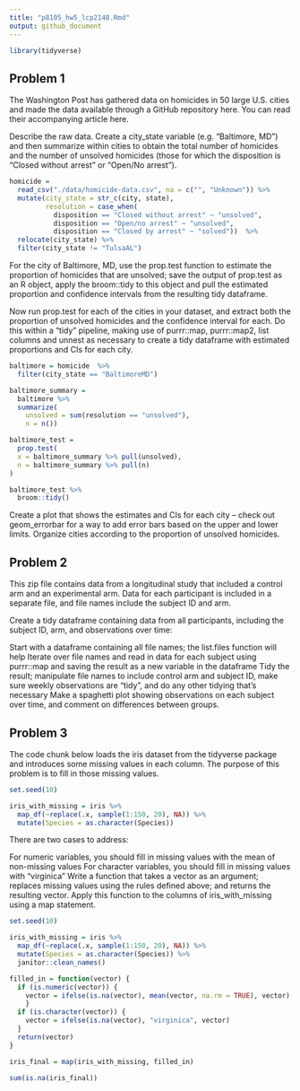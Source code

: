 ```yaml
---
title: "p8105_hw5_lcp2148.Rmd"
output: github_document
---
```


```r
library(tidyverse)
```

## Problem 1

The Washington Post has gathered data on homicides in 50 large U.S. cities and made the data available through a GitHub repository here. You can read their accompanying article here.

Describe the raw data. Create a city_state variable (e.g. “Baltimore, MD”) and then summarize within cities to obtain the total number of homicides and the number of unsolved homicides (those for which the disposition is “Closed without arrest” or “Open/No arrest”).


```r

homicide = 
  read_csv("./data/homicide-data.csv", na = c("", "Unknown")) %>%
  mutate(city_state = str_c(city, state), 
         resolution = case_when(
           disposition == "Closed without arrest" ~ "unsolved", 
           disposition == "Open/no arrest" ~ "unsolved", 
           disposition == "Closed by arrest" ~ "solved"))  %>%
  relocate(city_state) %>%
  filter(city_state != "TulsaAL")

```


For the city of Baltimore, MD, use the prop.test function to estimate the proportion of homicides that are unsolved; save the output of prop.test as an R object, apply the broom::tidy to this object and pull the estimated proportion and confidence intervals from the resulting tidy dataframe.

Now run prop.test for each of the cities in your dataset, and extract both the proportion of unsolved homicides and the confidence interval for each. Do this within a “tidy” pipeline, making use of purrr::map, purrr::map2, list columns and unnest as necessary to create a tidy dataframe with estimated proportions and CIs for each city.


```r

baltimore = homicide  %>%
  filter(city_state == "BaltimoreMD")

baltimore_summary = 
  baltimore %>%
  summarize(
    unsolved = sum(resolution == "unsolved"), 
    n = n())

baltimore_test =
  prop.test(
  x = baltimore_summary %>% pull(unsolved), 
  n = baltimore_summary %>% pull(n)
)

baltimore_test %>%
  broom::tidy()

```


Create a plot that shows the estimates and CIs for each city – check out geom_errorbar for a way to add error bars based on the upper and lower limits. Organize cities according to the proportion of unsolved homicides.

## Problem 2

This zip file contains data from a longitudinal study that included a control arm and an experimental arm. Data for each participant is included in a separate file, and file names include the subject ID and arm.

Create a tidy dataframe containing data from all participants, including the subject ID, arm, and observations over time:

Start with a dataframe containing all file names; the list.files function will help
Iterate over file names and read in data for each subject using purrr::map and saving the result as a new variable in the dataframe
Tidy the result; manipulate file names to include control arm and subject ID, make sure weekly observations are “tidy”, and do any other tidying that’s necessary
Make a spaghetti plot showing observations on each subject over time, and comment on differences between groups.

## Problem 3
The code chunk below loads the iris dataset from the tidyverse package and introduces some missing values in each column. The purpose of this problem is to fill in those missing values.


```r

set.seed(10)

iris_with_missing = iris %>% 
  map_df(~replace(.x, sample(1:150, 20), NA)) %>%
  mutate(Species = as.character(Species))

```


There are two cases to address:

For numeric variables, you should fill in missing values with the mean of non-missing values
For character variables, you should fill in missing values with "virginica"
Write a function that takes a vector as an argument; replaces missing values using the rules defined above; and returns the resulting vector. Apply this function to the columns of iris_with_missing using a map statement.



```r

set.seed(10)

iris_with_missing = iris %>%
  map_df(~replace(.x, sample(1:150, 20), NA)) %>%
  mutate(Species = as.character(Species)) %>% 
  janitor::clean_names()

filled_in = function(vector) {
  if (is.numeric(vector)) {
    vector = ifelse(is.na(vector), mean(vector, na.rm = TRUE), vector)
    }
  if (is.character(vector)) {
    vector = ifelse(is.na(vector), "virginica", vector)
  }
  return(vector)
}

iris_final = map(iris_with_missing, filled_in) 

sum(is.na(iris_final))

```



